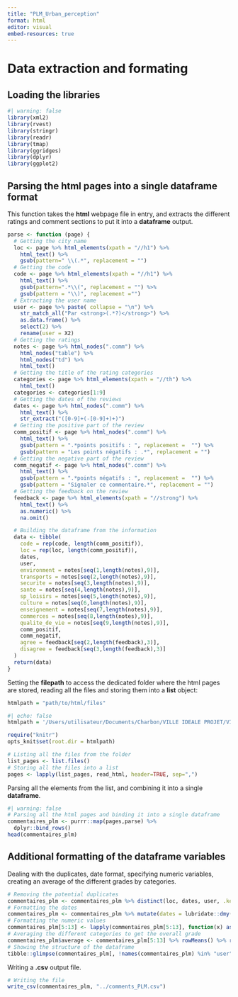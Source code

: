```yaml
---
title: "PLM_Urban_perception"
format: html
editor: visual
embed-resources: true
---
```


# Data extraction and formating

## Loading the libraries

```r
#| warning: false
library(xml2)
library(rvest)
library(stringr)
library(readr)
library(tmap)
library(ggridges)
library(dplyr)
library(ggplot2)
```

## Parsing the html pages into a single dataframe format

This function takes the **html** webpage file in entry, and extracts the different ratings and comment sections to put it into a **dataframe** output.

```r
parse <- function (page) {
  # Getting the city name
  loc <- page %>% html_elements(xpath = "//h1") %>%
    html_text() %>%
    gsub(pattern=" \\(.*", replacement = "")
  # Getting the code
  code <- page %>% html_elements(xpath = "//h1") %>%
    html_text() %>%
    gsub(pattern=".*\\(", replacement = "") %>%
    gsub(pattern = "\\)", replacement ="")
  # Extracting the user name
  user <- page %>% paste( collapse = "\n") %>%
    str_match_all("Par <strong>(.*?)</strong>") %>% 
    as.data.frame() %>% 
    select(2) %>%
    rename(user = X2)
  # Getting the ratings
  notes <- page %>% html_nodes(".comm") %>%
    html_nodes("table") %>%
    html_nodes("td") %>%
    html_text()
  # Getting the title of the rating categories
  categories <- page %>% html_elements(xpath = "//th") %>%
    html_text()
  categories <- categories[1:9] 
  # Getting the dates of the reviews
  dates <- page %>% html_nodes(".comm") %>%
    html_text() %>%
    str_extract("([0-9]+(-[0-9]+)+)")
  # Getting the positive part of the review
  comm_positif <- page %>% html_nodes(".comm") %>%
    html_text() %>%
    gsub(pattern = ".*points positifs : ", replacement =  "") %>%
    gsub(pattern = "Les points négatifs : .*", replacement = "")
  # Getting the negative part of the review
  comm_negatif <- page %>% html_nodes(".comm") %>%
    html_text() %>%
    gsub(pattern = ".*points négatifs : ", replacement =  "") %>%
    gsub(pattern = "Signaler ce commentaire.*", replacement = "")
  # Getting the feedback on the review
  feedback <- page %>% html_elements(xpath = "//strong") %>%
    html_text() %>%
    as.numeric() %>%
    na.omit()

  # Building the dataframe from the information
  data <- tibble(
    code = rep(code, length(comm_positif)),
    loc = rep(loc, length(comm_positif)),
    dates,
    user,
    environment = notes[seq(1,length(notes),9)],
    transports = notes[seq(2,length(notes),9)],
    securite = notes[seq(3,length(notes),9)],
    sante = notes[seq(4,length(notes),9)],
    sp_loisirs = notes[seq(5,length(notes),9)],
    culture = notes[seq(6,length(notes),9)],
    enseignement = notes[seq(7,length(notes),9)],
    commerces = notes[seq(8,length(notes),9)],
    qualite_de_vie = notes[seq(9,length(notes),9)],
    comm_positif,
    comm_negatif,
    agree = feedback[seq(2,length(feedback),3)],
    disagree = feedback[seq(3,length(feedback),3)]
  )
  return(data)
}
```

Setting the **filepath** to access the dedicated folder where the html pages are stored, reading all the files and storing them into a **list** object:

```r
htmlpath = "path/to/html/files"
```

```r
#| echo: false
htmlpath = '/Users/utilisateur/Documents/Charbon/VILLE IDEALE PROJET/VILLE IDEALE DATA'
```

```r
require("knitr")
opts_knit$set(root.dir = htmlpath)
```

```r
# Listing all the files from the folder
list_pages <- list.files()
# Storing all the files into a list
pages <- lapply(list_pages, read_html, header=TRUE, sep=",")
```

Parsing all the elements from the list, and combining it into a single **dataframe**.

```r
#| warning: false
# Parsing all the html pages and binding it into a single dataframe
commentaires_plm <- purrr::map(pages,parse) %>%
  dplyr::bind_rows()
head(commentaires_plm)
```

## Additional formatting of the dataframe variables
Dealing with the duplicates, date format, specifying numeric variables, creating an average of the different grades by categories. 
```r
# Removing the potential duplicates
commentaires_plm <- commentaires_plm %>% distinct(loc, dates, user, .keep_all = T)
# Formatting the dates
commentaires_plm <- commentaires_plm %>% mutate(dates = lubridate::dmy(commentaires_plm$dates)) 
# Formatting the numeric values
commentaires_plm[5:13] <- lapply(commentaires_plm[5:13], function(x) as.numeric(x))
# Averaging the different categories to get the overall grade
commentaires_plm$average <- commentaires_plm[5:13] %>% rowMeans() %>% round(1)
# Showing the structure of the dataframe
tibble::glimpse(commentaires_plm[, !names(commentaires_plm) %in% "user"])
```

Writing a **.csv** output file.
```r
# Writing the file
write_csv(commentaires_plm, "../comments_PLM.csv")
```
